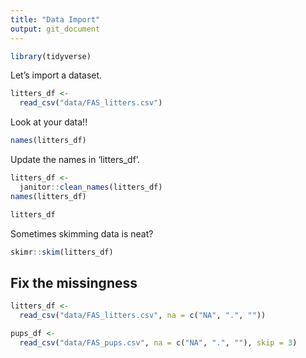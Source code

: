 ```yaml
---
title: "Data Import"
output: git_document
---
```



```r
library(tidyverse)
```

Let's import a dataset.

```r
litters_df <- 
  read_csv("data/FAS_litters.csv")
```

Look at your data!!

```r
names(litters_df)
```

Update the names in 'litters_df'.

```r
litters_df <-  
  janitor::clean_names(litters_df)
names(litters_df)
```

```r
litters_df
```

Sometimes skimming data is neat?

```r
skimr::skim(litters_df)
```

## Fix the missingness

```r
litters_df <- 
  read_csv("data/FAS_litters.csv", na = c("NA", ".", ""))
```

```r
pups_df <- 
  read_csv("data/FAS_pups.csv", na = c("NA", ".", ""), skip = 3)
```
























